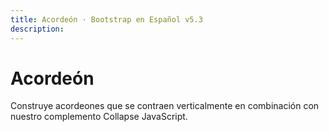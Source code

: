 ```yaml
---
title: Acordeón · Bootstrap en Español v5.3
description: 
---
```

# Acordeón

Construye acordeones que se contraen verticalmente en combinación con nuestro complemento Collapse JavaScript.
